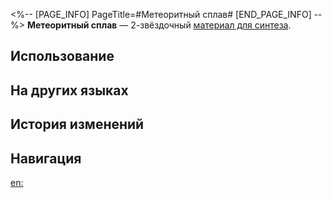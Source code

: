 <%-- [PAGE_INFO]
PageTitle=#Метеоритный сплав#
[END_PAGE_INFO] --%>
{{Предмет Инфобокс
|id          = 181010
|Изображение = Предмет Метеоритный сплав.png
|Тип         = Материал для синтеза
|Инвентарь   = Другие материалы
|Редкость    = 2
|Эффект      = 
|Описание    = Материал для синтеза уровня 2
|Источник1   = [[Поселение роботов: автоматоны и другие противники]]
|Источник2   = [[Разрушаемые предметы на Ярило-VI]]
|Источник3   = [[Магазин в Административном районе]]
}}
{{Описание|Упругий метеоритный железный песок.<br />Он намного твёрже, чем самые твёрдые камни.<br /><br />''- Давайте заберём столько, сколько сможем унести. Он понадобится Клипоту.''<br />''- Не знаю, нужен ли он Эону, но Корпорация точно заплатит большие деньги.''}}
'''Метеоритный сплав''' — 2-звёздочный [[Материалы для синтеза|материал для синтеза]].

==Использование==
{{Используется в создании}}

==На других языках==
{{На других языках
|en   = Meteoric Alloy
|zhs  = 陨铁
|zht  = 隕鐵
|ja   = 隕鉄
|ko   = 운철
|es   = Aleación de meteorito
|fr   = Alliage météorique
|ru   = Метеоритный сплав
|th   = Meteoric Alloy
|vi   = Thiên Thạch
|de   = Meteorische Legierung
|id   = Meteoric Alloy
|pt   = Liga Meteórica
}}

==История изменений==
{{История изменений|3.5}}

==Навигация==
{{Материалы синтеза Навбокс}}

[[en:]]